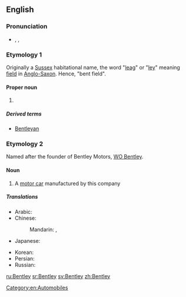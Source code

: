 ==English==

===Pronunciation===
* {{enPR|bĕnt'lē}}, {{IPA|/ˈbentliː/}}, {{X-SAMPA|/"bentli:/}}

{{wikipedia}}

===Etymology 1===
Originally a [[Sussex]] habitational name, the word "[[leag]]" or "[[ley]]" meaning [[field]] in [[Anglo-Saxon]]. Hence, "bent field".

====Proper noun====
{{en-proper noun|pl=Bentleys}}

# {{surname|A=An|English [[habitational]]|from=Old English}}

=====Derived terms=====
* [[Bentleyan]]

===Etymology 2===
Named after the founder of Bentley Motors, [[w:WO Bentley|WO Bentley]].

====Noun====
{{en-noun}}

# A [[motor car]] manufactured by this company

=====Translations=====
{{trans-top|British car}}
* Arabic: {{t|ar|بنتلي|m|tr=bíntlī, béntlī|sc=Arab}}
* Chinese:
*: Mandarin: {{t|zh|賓利|sc=Hani}}, {{t|zh|宾利|tr=Bīnlì|sc=Hani}}
* Japanese: {{t|ja|ベントレー|tr=Bentorē|sc=Jpan}}
{{trans-mid}}
* Korean: {{t|ko|벤틀리|tr=Benteulli|sc=Kore}}
* Persian: {{t|fa|بنتلی|tr=Bentli|sc=fa-Arab}}
* Russian: {{t|ru|Бентли|f|tr=Bɛ́ntli|sc=Cyrl}} {{indeclinable}}
{{trans-bottom}}

[[Category:en:Automobiles]]

[[ru:Bentley]]
[[sr:Bentley]]
[[sv:Bentley]]
[[zh:Bentley]]